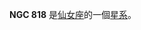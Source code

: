 {{NGCInfoBox|NGCID=NGC 818|發現者=弗里德里希·威廉·赫歇爾|發現日期=1786年10月18日|其他編號=UGC 1633,MCG 6-5-86,ZWG 522.116|曆元=J2000.0
|赤經=2時8分44.4秒
|赤緯=38°46'38"|星座=仙女座|星體=星系|星等=12.4|表面亮度=13.6|藍等=13.2}}

'''NGC 818''' 是[[仙女座|仙女座]]的一個[[星系|星系]]。

{{NGCReference|818}}

{{Catalogs|NGC=818}}